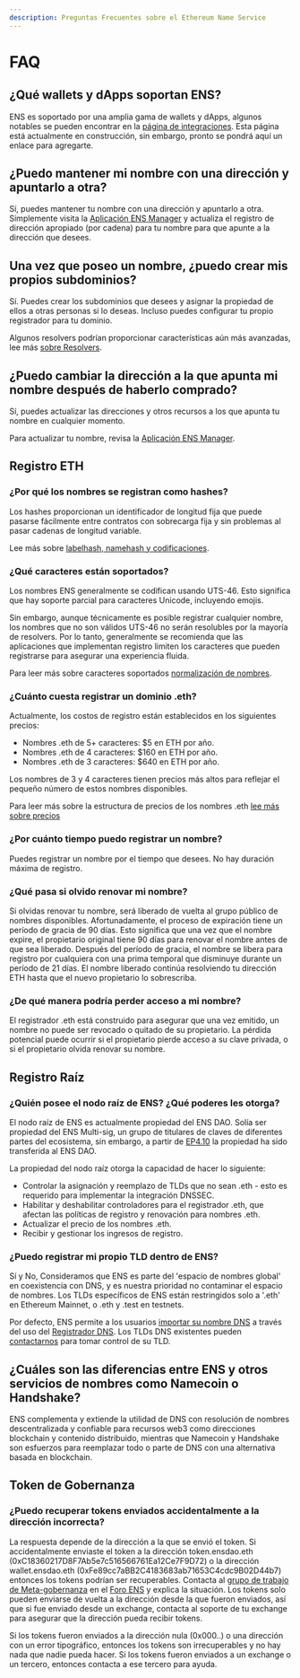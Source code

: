 ```yaml
---
description: Preguntas Frecuentes sobre el Ethereum Name Service
---
```


# FAQ

## ¿Qué wallets y dApps soportan ENS?

ENS es soportado por una amplia gama de wallets y dApps, algunos notables se pueden encontrar en la [página de integraciones](https://ens.domains/).
Esta página está actualmente en construcción, sin embargo, pronto se pondrá aquí un enlace para agregarte.

## ¿Puedo mantener mi nombre con una dirección y apuntarlo a otra?

Sí, puedes mantener tu nombre con una dirección y apuntarlo a otra.
Simplemente visita la [Aplicación ENS Manager](https://ens.app/) y actualiza el registro de dirección apropiado (por cadena) para tu nombre para que apunte a la dirección que desees.

## Una vez que poseo un nombre, ¿puedo crear mis propios subdominios?

Sí. Puedes crear los subdominios que desees y asignar la propiedad de ellos a otras personas si lo deseas. Incluso puedes configurar tu propio registrador para tu dominio.

Algunos resolvers podrían proporcionar características aún más avanzadas, lee más [sobre Resolvers](/es/resolvers/quickstart).

## ¿Puedo cambiar la dirección a la que apunta mi nombre después de haberlo comprado?

Sí, puedes actualizar las direcciones y otros recursos a los que apunta tu nombre en cualquier momento.

Para actualizar tu nombre, revisa la [Aplicación ENS Manager](https://ens.app/).

## Registro ETH

### ¿Por qué los nombres se registran como hashes?

Los hashes proporcionan un identificador de longitud fija que puede pasarse fácilmente entre contratos con sobrecarga fija y sin problemas al pasar cadenas de longitud variable.

Lee más sobre [labelhash, namehash y codificaciones](/es/resolution/names).

### ¿Qué caracteres están soportados?

Los nombres ENS generalmente se codifican usando UTS-46.
Esto significa que hay soporte parcial para caracteres Unicode, incluyendo emojis.

Sin embargo, aunque técnicamente es posible registrar cualquier nombre, los nombres que no son válidos UTS-46 no serán resolubles por la mayoría de resolvers.
Por lo tanto, generalmente se recomienda que las aplicaciones que implementan registro limiten los caracteres que pueden registrarse para asegurar una experiencia fluida.

Para leer más sobre caracteres soportados [normalización de nombres](/es/resolution/names).

### ¿Cuánto cuesta registrar un dominio .eth?

Actualmente, los costos de registro están establecidos en los siguientes precios:

- Nombres .eth de 5+ caracteres: $5 en ETH por año.
- Nombres .eth de 4 caracteres: $160 en ETH por año.
- Nombres .eth de 3 caracteres: $640 en ETH por año.

Los nombres de 3 y 4 caracteres tienen precios más altos para reflejar el pequeño número de estos nombres disponibles.

Para leer más sobre la estructura de precios de los nombres .eth [lee más sobre precios](/es/registry/eth)

### ¿Por cuánto tiempo puedo registrar un nombre?

Puedes registrar un nombre por el tiempo que desees.
No hay duración máxima de registro.

### ¿Qué pasa si olvido renovar mi nombre?

Si olvidas renovar tu nombre, será liberado de vuelta al grupo público de nombres disponibles.
Afortunadamente, el proceso de expiración tiene un período de gracia de 90 días.
Esto significa que una vez que el nombre expire, el propietario original tiene 90 días para renovar el nombre antes de que sea liberado.
Después del período de gracia, el nombre se libera para registro por cualquiera con una prima temporal que disminuye durante un período de 21 días.
El nombre liberado continúa resolviendo tu dirección ETH hasta que el nuevo propietario lo sobrescriba.

### ¿De qué manera podría perder acceso a mi nombre?

El registrador .eth está construido para asegurar que una vez emitido, un nombre no puede ser revocado o quitado de su propietario.
La pérdida potencial puede ocurrir si el propietario pierde acceso a su clave privada, o si el propietario olvida renovar su nombre.

## Registro Raíz

### ¿Quién posee el nodo raíz de ENS? ¿Qué poderes les otorga?

El nodo raíz de ENS es actualmente propiedad del ENS DAO. Solía ser propiedad del ENS Multi-sig, un grupo de titulares de claves de diferentes partes del ecosistema, sin embargo, a partir de [EP4.10](/es/dao/proposals/4.10) la propiedad ha sido transferida al ENS DAO.

La propiedad del nodo raíz otorga la capacidad de hacer lo siguiente:

- Controlar la asignación y reemplazo de TLDs que no sean .eth - esto es requerido para implementar la integración DNSSEC.
- Habilitar y deshabilitar controladores para el registrador .eth, que afectan las políticas de registro y renovación para nombres .eth.
- Actualizar el precio de los nombres .eth.
- Recibir y gestionar los ingresos de registro.

### ¿Puedo registrar mi propio TLD dentro de ENS?

Sí y No, Consideramos que ENS es parte del 'espacio de nombres global' en coexistencia con DNS, y es nuestra prioridad no contaminar el espacio de nombres.
Los TLDs específicos de ENS están restringidos solo a '.eth' en Ethereum Mainnet, o .eth y .test en testnets.

Por defecto, ENS permite a los usuarios [importar su nombre DNS](/es/learn/dns) a través del uso del [Registrador DNS](/es/registry/dns).
Los TLDs DNS existentes pueden [contactarnos](mailto:info@ens.domains) para tomar control de su TLD.

## ¿Cuáles son las diferencias entre ENS y otros servicios de nombres como Namecoin o Handshake?

ENS complementa y extiende la utilidad de DNS con resolución de nombres descentralizada y confiable para recursos web3 como direcciones blockchain y contenido distribuido, mientras que Namecoin y Handshake son esfuerzos para reemplazar todo o parte de DNS con una alternativa basada en blockchain.

## Token de Gobernanza

### ¿Puedo recuperar tokens enviados accidentalmente a la dirección incorrecta?

La respuesta depende de la dirección a la que se envió el token. Si accidentalmente enviaste el token a la dirección token.ensdao.eth (0xC18360217D8F7Ab5e7c516566761Ea12Ce7F9D72) o la dirección wallet.ensdao.eth (0xFe89cc7aBB2C4183683ab71653C4cdc9B02D44b7) entonces los tokens podrían ser recuperables. Contacta al [grupo de trabajo de Meta-gobernanza](/es/dao/stewards/) en el [Foro ENS](https://discuss.ens.domains) y explica la situación. Los tokens solo pueden enviarse de vuelta a la dirección desde la que fueron enviados, así que si fue enviado desde un exchange, contacta al soporte de tu exchange para asegurar que la dirección pueda recibir tokens.

Si los tokens fueron enviados a la dirección nula (0x000..) o una dirección con un error tipográfico, entonces los tokens son irrecuperables y no hay nada que nadie pueda hacer. Si los tokens fueron enviados a un exchange o un tercero, entonces contacta a ese tercero para ayuda.
